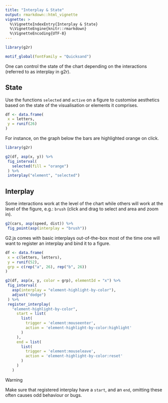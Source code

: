 ```yaml
---
title: "Interplay & State"
output: rmarkdown::html_vignette
vignette: >
  %\VignetteIndexEntry{Interplay & State}
  %\VignetteEngine{knitr::rmarkdown}
  %\VignetteEncoding{UTF-8}
---
```


```r
library(g2r)

motif_global(fontFamily = "Quicksand")
```

One can control the state of the chart depending on the interactions (referred to as interplay in g2r).

## State

Use the functions `selected` and `active` on a figure to customise aesthetics based on the state of the visualisation or elements it comprises.

```r
df <- data.frame(
 x = letters,
 y = runif(26)
)
```

For instance, on the graph below the bars are highlighted orange on click.

```r
library(g2r)

g2(df, asp(x, y)) %>%
 fig_interval(
   selected(fill = "orange")
 ) %>% 
 interplay("element", "selected")
```

## Interplay

Some interactions work at the level of the chart while others will work at the level of the figure, e.g.: `brush` (click and drag to select and area and zoom in).

```r
g2(cars, asp(speed, dist)) %>% 
 fig_point(asp(interplay = "brush"))
```

G2.js comes with basic interplays out-of-the-box most of the time one will want to register an interplay and bind it to a figure.

```r
df <- data.frame(
 x = c(letters, letters),
 y = runif(52),
 grp = c(rep("a", 26), rep("b", 26))
)

g2(df, asp(x, y, color = grp), elementId = "x") %>% 
 fig_interval(
   asp(interplay = "element-highlight-by-color"),
   adjust("dodge")
 ) %>%  
 register_interplay(
   "element-highlight-by-color",
     start = list(
       list(
         trigger = 'element:mouseenter', 
         action = 'element-highlight-by-color:highlight'
       )
     ),
     end = list(
       list(
         trigger = 'element:mouseleave', 
         action = 'element-highlight-by-color:reset'
       )
     )
   )
```

<div class="panel panel-warning">
<div class="panel-heading">Warning</div>
<div class="panel-body">
Make sure that registered interplay have a `start`, and an `end`, omitting these often causes odd behaviour or bugs.
</div>
</div>
